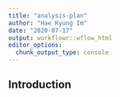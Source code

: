 ```yaml
---
title: "analysis-plan"
author: "Hae Kyung Im"
date: "2020-07-17"
output: workflowr::wflow_html
editor_options:
  chunk_output_type: console
---
```


## Introduction

```r

```


